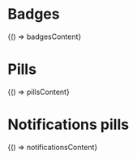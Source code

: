
<Meta title="UI/Badges" />

# Badges

<Canvas>
  <Story name="Badges" height="100px" parameters={{ docs: { source: { code: badgesContent } } }}>
    {() => badgesContent}
  </Story>
</Canvas>

# Pills

<Canvas>
  <Story name="Pills" height="100px" parameters={{ docs: { source: { code: pillsContent } } }}>
    {() => pillsContent}
  </Story>
</Canvas>

# Notifications pills

<Canvas>
  <Story name="Notifications" height="100px" parameters={{ docs: { source: { code: notificationsContent } } }}>
    {() => notificationsContent}
  </Story>
</Canvas>

